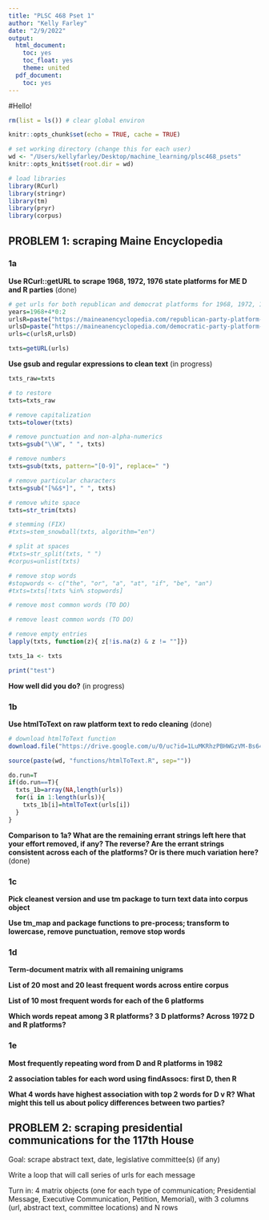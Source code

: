 ```yaml
---
title: "PLSC 468 Pset 1"
author: "Kelly Farley"
date: "2/9/2022"
output:
  html_document:
    toc: yes
    toc_float: yes
    theme: united
  pdf_document:
    toc: yes
---
```

#Hello! 
```r
rm(list = ls()) # clear global environ

knitr::opts_chunk$set(echo = TRUE, cache = TRUE)

# set working directory (change this for each user)
wd <- "/Users/kellyfarley/Desktop/machine_learning/plsc468_psets"
knitr::opts_knit$set(root.dir = wd)

# load libraries
library(RCurl)
library(stringr)
library(tm)
library(pryr)
library(corpus)
```

## PROBLEM 1: scraping Maine Encyclopedia

### 1a

**Use RCurl::getURL to scrape 1968, 1972, 1976 state platforms for ME D and R parties** (done)

```r
# get urls for both republican and democrat platforms for 1968, 1972, 1976
years=1968+4*0:2
urlsR=paste("https://maineanencyclopedia.com/republican-party-platform-",years,"/",sep='')
urlsD=paste("https://maineanencyclopedia.com/democratic-party-platform-",years,"/",sep='')
urls=c(urlsR,urlsD)

txts=getURL(urls)
```

**Use gsub and regular expressions to clean text** (in progress)

```r
txts_raw=txts

# to restore
txts=txts_raw

# remove capitalization
txts=tolower(txts)

# remove punctuation and non-alpha-numerics
txts=gsub("\\W", " ", txts)

# remove numbers
txts=gsub(txts, pattern="[0-9]", replace=" ")

# remove particular characters
txts=gsub("[%&$*]", " ", txts)

# remove white space
txts=str_trim(txts)

# stemming (FIX)
#txts=stem_snowball(txts, algorithm="en")

# split at spaces
#txts=str_split(txts, " ")
#corpus=unlist(txts)

# remove stop words
#stopwords <- c("the", "or", "a", "at", "if", "be", "an")
#txts=txts[!txts %in% stopwords]

# remove most common words (TO DO)

# remove least common words (TO DO)

# remove empty entries
lapply(txts, function(z){ z[!is.na(z) & z != ""]})

txts_1a <- txts

print("test")
```

**How well did you do?** (in progress)

### 1b

**Use htmlToText on raw platform text to redo cleaning** (done)

```r
# download htmlToText function
download.file("https://drive.google.com/u/0/uc?id=1LuMKRhzPBHWGzVM-Bs64n_ciNMoHHbPd", paste(wd, "/functions/htmlToText.R", sep=""))

source(paste(wd, "functions/htmlToText.R", sep=""))

do.run=T
if(do.run==T){
  txts_1b=array(NA,length(urls))
  for(i in 1:length(urls)){
    txts_1b[i]=htmlToText(urls[i])
  }
}
```

**Comparison to 1a?  What are the remaining errant strings left here that your effort removed, if any? The reverse? Are the errant strings consistent across each of the platforms? Or is there much variation here?** (done)

### 1c

**Pick cleanest version and use tm package to turn text data into corpus object**

**Use tm_map and package functions to pre-process; transform to lowercase, remove punctuation, remove stop words**

### 1d

**Term-document matrix with all remaining unigrams**

**List of 20 most and 20 least frequent words across entire corpus**

**List of 10 most frequent words for each of the 6 platforms**

**Which words repeat among 3 R platforms? 3 D platforms? Across 1972 D and R platforms?**

### 1e

**Most frequently repeating word from D and R platforms in 1982**

**2 association tables for each word using findAssocs: first D, then R**

**What 4 words have highest association with top 2 words for D v R? What might this tell us about policy differences between two parties?**

## PROBLEM 2: scraping presidential communications for the 117th House

Goal: scrape abstract text, date, legislative committee(s) (if any)

Write a loop that will call series of urls for each message

Turn in: 4 matrix objects (one for each type of communication; Presidential Message, Executive Communication, Petition, Memorial), with 3 columns (url, abstract text, committee locations) and N rows
